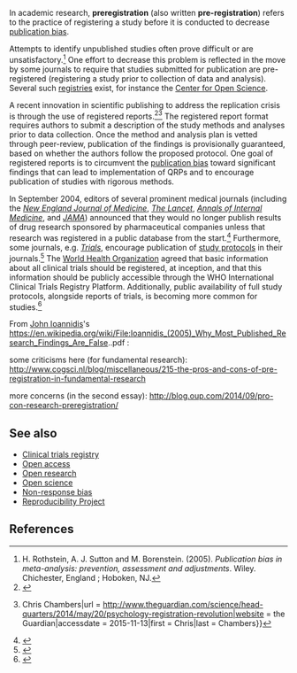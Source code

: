 In academic research, '''preregistration''' (also written '''pre-registration''') refers to the practice of registering a study before it is conducted to decrease [[publication bias]].

Attempts to identify unpublished studies often prove difficult or are unsatisfactory.<ref name="Rothstein2005">H. Rothstein, A. J. Sutton and M. Borenstein. (2005). ''Publication bias in meta-analysis: prevention, assessment and adjustments''. Wiley. Chichester, England ; Hoboken, NJ.</ref> One effort to decrease this problem is reflected in the move by some journals to require that studies submitted for publication are pre-registered (registering a study prior to collection of data and analysis). Several such [[Clinical trials registry|registries]] exist, for instance the [[Center for Open Science]].

A recent innovation in scientific publishing to address the replication crisis is through the use of registered reports.<ref>{{Cite web|title = Registered Replication Reports  - Association for Psychological Science|url = http://www.psychologicalscience.org/index.php/replication|website = www.psychologicalscience.org|accessdate = 2015-11-13}}</ref><ref>{{Cite web|title = Psychology’s ‘registration revolution’ {{!}} Chris Chambers|url = http://www.theguardian.com/science/head-quarters/2014/may/20/psychology-registration-revolution|website = the Guardian|accessdate = 2015-11-13|first = Chris|last = Chambers}}</ref> The registered report format requires authors to submit a description of the study methods and analyses prior to data collection. Once the method and analysis plan is vetted through peer-review, publication of the findings is provisionally guaranteed, based on whether the authors follow the proposed protocol. One goal of registered reports is to circumvent the [[publication bias]] toward significant findings that can lead to implementation of QRPs and to encourage publication of studies with rigorous methods.

In September 2004, editors of several prominent medical journals (including the ''[[New England Journal of Medicine]]'', ''[[The Lancet]]'', ''[[Annals of Internal Medicine]]'', and ''[[Journal of the American Medical Association|JAMA]]'') announced that they would no longer publish results of drug research sponsored by pharmaceutical companies unless that research was registered in a public database from the start.<ref>{{Cite news |author=([[The Washington Post]]) |url=http://www.smh.com.au/articles/2004/09/09/1094530773888.html |title=Medical journal editors take hard line on drug research |publisher=[[smh.com.au]] |date=2004-09-10 |accessdate=2008-02-03}}</ref> Furthermore, some journals, e.g. ''[[Trials (journal)|Trials]]'', encourage publication of [[clinical trial protocol|study protocols]] in their journals.<ref name="Protocol">{{cite web |url=http://www.trialsjournal.com/info/instructions/?txt_jou_id=10096&txt_mst_id=61789 |title=Instructions for Trials authors&nbsp;— Study protocol |date=2009-02-15}}</ref> The [[World Health Organization]] agreed that basic information about all clinical trials should be registered, at inception, and that this information should be publicly accessible through the WHO International Clinical Trials Registry Platform. Additionally, public availability of full study protocols, alongside reports of trials, is becoming more common for studies.<ref>{{cite journal | last1 = Dickersin| first1 = K.| last2 = Chalmers | first2 = I. | title = Recognizing, investigating and dealing with incomplete and biased reporting of clinical research: from Francis Bacon to the WHO | volume = 104 | issue = 12 | pages = 532–538 | date = 2011| pmid = 22179297 | doi=10.1258/jrsm.2011.11k042 | journal=J R Soc Med}}</ref>

From [[John Ioannidis]]'s https://en.wikipedia.org/wiki/File:Ioannidis_(2005)_Why_Most_Published_Research_Findings_Are_False..pdf :

{{quote|text=In some research designs, efforts may also be more successful with upfront registration of studies, e.g., randomized trials [35]. Registration would pose a challenge for hypothesis- generating research. Some kind of registration or networking of data collections or investigators within fi elds may be more feasible than registration of each and every hypothesis- generating experiment. Regardless, even if we do not see a great deal of progress with registration of studies in other fi elds, the principles of developing and adhering to a protocol could be more widely borrowed from randomized controlled trials.}}

some criticisms here (for fundamental research): http://www.cogsci.nl/blog/miscellaneous/215-the-pros-and-cons-of-pre-registration-in-fundamental-research

more concerns (in the second essay): http://blog.oup.com/2014/09/pro-con-research-preregistration/

==See also==

* [[Clinical trials registry]]
* [[Open access]]
* [[Open research]]
* [[Open science]]
* [[Non-response bias]]
* [[Reproducibility Project]]

==References==

{{reflist|30em}}

